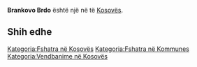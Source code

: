 {{Fshat në Kosovës
 | Emri                = Brankovo Brdo
| srp_N_name = Brankovo Brdo
| srp_N_FULL_NAME_RO = Brankovo Brdo
| srp_N_FULL_NAME_ND_RO = Brankovo Brdo
| srp_N_SORT_NAME_RG = BRANKOVOBRDO
| srp_N_FULL_NAME_RG = Brankovo Brdo
| srp_N_FULL_NAME_ND_RG = Brankovo Brdo

 | Emri (Rasa dhanore) = 
 | Figura              = 
 | Shteti              = Kosovo
 | Komuna              = 
 | Kodi postar         = 
 | Sipërfaqja          = 

 | Popullsia           = 

 | Regj. i popullsisë  = 
 | Dend. e popullsisë  = 
 | Faqja zyrtare       = 
 <!--- Koordinatat ----> 
 | Gjerësia            = 42.928611
 | Gjatësia            = 20.654444
 | Lartësia            = 
}}
'''Brankovo Brdo''' është një [[]] në [[]] të [[Kosovës]].

<!-- == Gjeografia == -->
<!-- == Historia == -->
<!-- == Demografia == -->
== Shih edhe ==
{{Komuna }}
{{Kosovo-Administrata-Cung}}

[[Kategoria:Fshatra në Kosovës]]
[[Kategoria:Fshatra në Kommunes ]]
[[Kategoria:Vendbanime në Kosovës]]